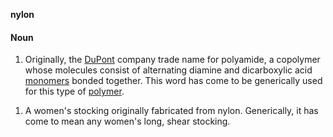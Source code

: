 '''nylon'''

====Noun====

#Originally, the [[DuPont]] company trade name for polyamide, a copolymer whose molecules consist of alternating diamine and dicarboxylic acid [[monomer]]s bonded together.  This word has come to be generically used for this type of [[polymer]].  

#A women's stocking originally fabricated from nylon.  Generically, it has come to mean any women's long, shear stocking.